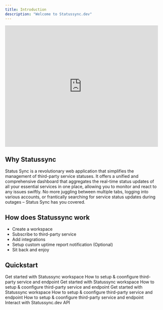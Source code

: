 ```yaml
---
title: Introduction
description: "Welcome to Statussync.dev"
---
```


<iframe width="100%" height="400" src="https://www.youtube.com/embed/M46FOIA44aI?si=6AF4_Kxz91SMzO-1" frameBorder="0" allow="accelerometer; autoplay; encrypted-media; gyroscope; picture-in-picture" allowFullScreen></iframe>

## Why Statussync

Status Sync is a revolutionary web application that simplifies the management of third-party service statuses. It offers a unified and comprehensive dashboard that aggregates the real-time status updates of all your essential services in one place, allowing you to monitor and react to any issues swiftly. No more juggling between multiple tabs, logging into various accounts, or frantically searching for service status updates during outages – Status Sync has you covered.

## How does Statussync work

- Create a workspace
- Subscribe to third-party service
- Add integrations
- Setup custom uptime report notification (Optional)
- Sit back and enjoy

## Quickstart

<CardGroup cols={2}>
  <Card
    title="Workspace"
    href="/quickstarts/workspace"
    >
    Get started with Statussync workspace

  </Card>
  <Card
    title="Third-party service"
    href="/quickstarts/service"
    >
    How to setup & coonfigure third-party service and endpoint
  </Card>
  <Card
    title="Incidents"
    href="/quickstarts/incidents"
    >
    Get started with Statussync workspace

  </Card>
  <Card
    title="Integration"
    href="/quickstarts/integration"
    >
    How to setup & coonfigure third-party service and endpoint
  </Card>
  <Card
    title="Uptime Report Notification"
    href="/quickstarts/custom-uptime-report-notification"
    >
    Get started with Statussync workspace

  </Card>
  <Card
    title="Team"
    href="/quickstarts/team"
    >
    How to setup & coonfigure third-party service and endpoint
  </Card>
  <Card
    title="Billing"
    href="/quickstarts/billing"
    >
    How to setup & coonfigure third-party service and endpoint
  </Card>
  <Card
    title="API"
    href="/quickstarts/api"
    >
    Interact with Statussync.dev API
  </Card>
</CardGroup>
